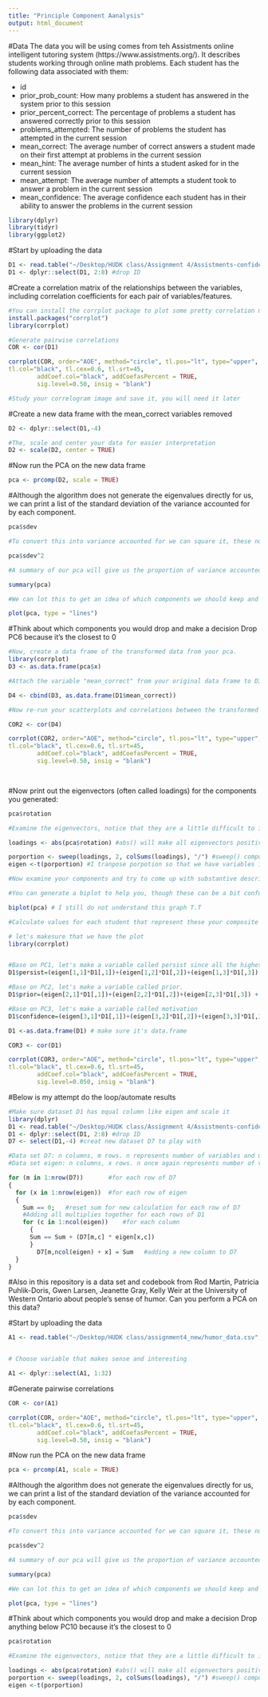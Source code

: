 ```yaml
---
title: "Principle Component Aanalysis"
output: html_document
---
```

#Data
The data you will be using comes from teh Assistments online intelligent tutoring system (https://www.assistments.org/). It describes students working through online math problems. Each student has the following data associated with them:

- id
- prior_prob_count: How many problems a student has answered in the system prior to this session
- prior_percent_correct: The percentage of problems a student has answered correctly prior to this session
- problems_attempted: The number of problems the student has attempted in the current session
- mean_correct: The average number of correct answers a student made on their first attempt at problems in the current session
- mean_hint: The average number of hints a student asked for in the current session
- mean_attempt: The average number of attempts a student took to answer a problem in the current session
- mean_confidence: The average confidence each student has in their ability to answer the problems in the current session
```r
library(dplyr)
library(tidyr)
library(ggplot2)
```
#Start by uploading the data
```r
D1 <- read.table("~/Desktop/HUDK class/Assignment 4/Assistments-confidence.csv", sep = ",", header = TRUE)
D1 <- dplyr::select(D1, 2:8) #drop ID
```

#Create a correlation matrix of the relationships between the variables, including correlation coefficients for each pair of variables/features.

```r
#You can install the corrplot package to plot some pretty correlation matrices (sometimes called correlograms)
install.packages("corrplot") 
library(corrplot)

#Generate pairwise correlations
COR <- cor(D1)

corrplot(COR, order="AOE", method="circle", tl.pos="lt", type="upper",        
tl.col="black", tl.cex=0.6, tl.srt=45, 
        addCoef.col="black", addCoefasPercent = TRUE,
        sig.level=0.50, insig = "blank")

#Study your correlogram image and save it, you will need it later
```

#Create a new data frame with the mean_correct variables removed

```r
D2 <- dplyr::select(D1,-4)

#The, scale and center your data for easier interpretation
D2 <- scale(D2, center = TRUE)
```

#Now run the PCA on the new data frame

```r
pca <- prcomp(D2, scale = TRUE)
```

#Although the algorithm does not generate the eigenvalues directly for us, we can print a list of the standard deviation of the variance accounted for by each component.

```r
pca$sdev

#To convert this into variance accounted for we can square it, these numbers are proportional to the eigenvalue

pca$sdev^2

#A summary of our pca will give us the proportion of variance accounted for by each component

summary(pca)

#We can lot this to get an idea of which components we should keep and which we should drop

plot(pca, type = "lines")
```

#Think about which components you would drop and make a decision
Drop PC6 because it's the closest to 0 

```r
#Now, create a data frame of the transformed data from your pca.
library(corrplot)
D3 <- as.data.frame(pca$x)

#Attach the variable "mean_correct" from your original data frame to D3.

D4 <- cbind(D3, as.data.frame(D1$mean_correct))

#Now re-run your scatterplots and correlations between the transformed data and mean_correct. If you had dropped some components would you have lost important infomation about mean_correct?

COR2 <- cor(D4)

corrplot(COR2, order="AOE", method="circle", tl.pos="lt", type="upper",        
tl.col="black", tl.cex=0.6, tl.srt=45, 
        addCoef.col="black", addCoefasPercent = TRUE,
        sig.level=0.50, insig = "blank")

  
```

#Now print out the eigenvectors (often called loadings) for the components you generated:

```r
pca$rotation

#Examine the eigenvectors, notice that they are a little difficult to interpret. It is much easier to make sense of them if we make them proportional within each component

loadings <- abs(pca$rotation) #abs() will make all eigenvectors positive

porportion <- sweep(loadings, 2, colSums(loadings), "/") #sweep() computes each row as a proportion of the column. (There must be a way to do this with dplyr()?)
eigen <-t(porportion) #I tranpose porpotion so that we have variables in columns, which make it easier for me to look at. But we do not have to do this step though....

#Now examine your components and try to come up with substantive descriptions of what some might represent?

#You can generate a biplot to help you, though these can be a bit confusing. They plot the transformed data by the first two components. Therefore, the axes represent the direction of maximum variance. Then mapped onto this point cloud are the original directions of the variables, depicted as red arrows. It is supposed to provide a visualization of which variables "go together". Variables that possibly represent the same underlying construct point in the same direction.  

biplot(pca) # I still do not understand this graph T.T
```


```r
#Calculate values for each student that represent these your composite variables and then create a new correlogram showing their relationship to mean_correct.

# let's makesure that we have the plot
library(corrplot)


#Base on PC1, let's make a variable called persist since all the highest value seems to links with variables that presents persistance
D1$persist=(eigen[1,1]*D1[,1])+(eigen[1,2]*D1[,2])+(eigen[1,3]*D1[,3]) +(eigen[1,4]*D1[,5])+(eigen[1,5]*D1[,6])+(eigen[1,6]*D1[,7])

#Base on PC2, let's make a variable called prior.
D1$prior=(eigen[2,1]*D1[,1])+(eigen[2,2]*D1[,2])+(eigen[2,3]*D1[,3]) +(eigen[2,4]*D1[,5])+(eigen[2,5]*D1[,6])+(eigen[2,6]*D1[,7])

#Base on PC3, let's make a variable called motivation
D1$confidence=(eigen[3,1]*D1[,1])+(eigen[3,2]*D1[,2])+(eigen[3,3]*D1[,3]) +(eigen[3,4]*D1[,5])+(eigen[3,5]*D1[,6])+(eigen[3,6]*D1[,7])

D1 <-as.data.frame(D1) # make sure it's data.frame

COR3 <- cor(D1)

corrplot(COR3, order="AOE", method="circle", tl.pos="lt", type="upper",        
tl.col="black", tl.cex=0.6, tl.srt=45, 
        addCoef.col="black", addCoefasPercent = TRUE,
        sig.level=0.050, insig = "blank")


```

#Below is my attempt do the loop/automate results

```r
#Make sure dataset D1 has equal column like eigen and scale it
library(dplyr)
D1 <- read.table("~/Desktop/HUDK class/Assignment 4/Assistments-confidence.csv", sep = ",", header = TRUE)
D1 <- dplyr::select(D1, 2:8) #drop ID
D7 <- select(D1,-4) #creat new dataset D7 to play with

```

```r
#Data set D7: n columns, m rows. n represents number of variables and m represents numbers of students
#Data set eigen: n columns, x rows. n once again represents number of variables and x is the number of Components (which happend to be = n, anyways)

for (m in 1:nrow(D7))	 	#for each row of D7
{  
  for (x in 1:nrow(eigen))  #for each row of eigen
  { 
    Sum == 0;   #reset sum for new calculation for each row of D7
    #Adding all multiplies together for each rows of D1
    for (c in 1:ncol(eigen))	#for each column
      {
      Sum == Sum + (D7[m,c] * eigen[x,c])
      }
		D7[m,ncol(eigen) + x] = Sum   #adding a new column to D7
  }
}


```



#Also in this repository is a data set and codebook from Rod Martin, Patricia Puhlik-Doris, Gwen Larsen, Jeanette Gray, Kelly Weir at the University of Western Ontario about people's sense of humor. Can you perform a PCA on this data?

#Start by uploading the data
```r
A1 <- read.table("~/Desktop/HUDK class/assignment4_new/humor_data.csv", sep = ",", header = TRUE)


# Choose variable that makes sense and interesting

A1 <- dplyr::select(A1, 1:32)

```

#Generate pairwise correlations

```r
COR <- cor(A1)

corrplot(COR, order="AOE", method="circle", tl.pos="lt", type="upper",        
tl.col="black", tl.cex=0.6, tl.srt=45, 
        addCoef.col="black", addCoefasPercent = TRUE,
        sig.level=0.50, insig = "blank")


```
#Now run the PCA on the new data frame

```r
pca <- prcomp(A1, scale = TRUE)
```

#Although the algorithm does not generate the eigenvalues directly for us, we can print a list of the standard deviation of the variance accounted for by each component.

```r
pca$sdev

#To convert this into variance accounted for we can square it, these numbers are proportional to the eigenvalue

pca$sdev^2

#A summary of our pca will give us the proportion of variance accounted for by each component

summary(pca)

#We can lot this to get an idea of which components we should keep and which we should drop

plot(pca, type = "lines")
```

#Think about which components you would drop and make a decision
Drop anything below PC10 because it's the closest to 0 


```r
pca$rotation

#Examine the eigenvectors, notice that they are a little difficult to interpret. It is much easier to make sense of them if we make them proportional within each component

loadings <- abs(pca$rotation) #abs() will make all eigenvectors positive
porportion <- sweep(loadings, 2, colSums(loadings), "/") #sweep() computes each row as a proportion of the column. (There must be a way to do this with dplyr()?)
eigen <-t(porportion)

```
